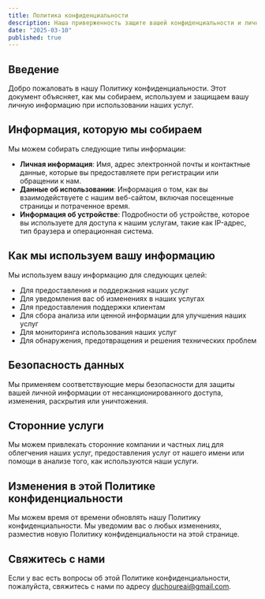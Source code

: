 ```yaml
---
title: Политика конфиденциальности
description: Наша приверженность защите вашей конфиденциальности и личных данных
date: "2025-03-10"
published: true
---
```


## Введение

Добро пожаловать в нашу Политику конфиденциальности. Этот документ объясняет, как мы собираем, используем и защищаем вашу личную информацию при использовании наших услуг.

## Информация, которую мы собираем

Мы можем собирать следующие типы информации:

- **Личная информация**: Имя, адрес электронной почты и контактные данные, которые вы предоставляете при регистрации или обращении к нам.
- **Данные об использовании**: Информация о том, как вы взаимодействуете с нашим веб-сайтом, включая посещенные страницы и потраченное время.
- **Информация об устройстве**: Подробности об устройстве, которое вы используете для доступа к нашим услугам, такие как IP-адрес, тип браузера и операционная система.

## Как мы используем вашу информацию

Мы используем вашу информацию для следующих целей:

- Для предоставления и поддержания наших услуг
- Для уведомления вас об изменениях в наших услугах
- Для предоставления поддержки клиентам
- Для сбора анализа или ценной информации для улучшения наших услуг
- Для мониторинга использования наших услуг
- Для обнаружения, предотвращения и решения технических проблем

## Безопасность данных

Мы применяем соответствующие меры безопасности для защиты вашей личной информации от несанкционированного доступа, изменения, раскрытия или уничтожения.

## Сторонние услуги

Мы можем привлекать сторонние компании и частных лиц для облегчения наших услуг, предоставления услуг от нашего имени или помощи в анализе того, как используются наши услуги.

## Изменения в этой Политике конфиденциальности

Мы можем время от времени обновлять нашу Политику конфиденциальности. Мы уведомим вас о любых изменениях, разместив новую Политику конфиденциальности на этой странице.

## Свяжитесь с нами

Если у вас есть вопросы об этой Политике конфиденциальности, пожалуйста, свяжитесь с нами по адресу duchoureai@gmail.com.
